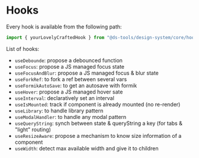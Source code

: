 
<Meta title="Design System/Core/Hooks/index" />

# Hooks

Every hook is available from the following path:

```js
import { yourLovelyCraftedHook } from "@ds-tools/design-system/core/hooks";
```

List of hooks:

-   `useDebounde`: propose a debounced function
-   `useFocus`: propose a JS managed focus state
-   `useFocusAndBlur`: propose a JS managed focus & blur state
-   `useForkRef`: to fork a ref between several vars
-   `useFormikAutoSave`: to get an autosave with formik
-   `useHover`: propose a JS managed hover sate
-   `useInterval`: declaratively set an interval
-   `useIsMounted`: track if component is already mounted (no re-render)
-   `useLibrary`: to handle library pattern
-   `useModalHandler`: to handle any modal pattern
-   `useQueryString`: synch between state & queryString a key (for tabs & "light" routing)
-   `useResizeAware`: propose a mechanism to know size information of a component
-   `useWidth`: detect max available width and give it to children
